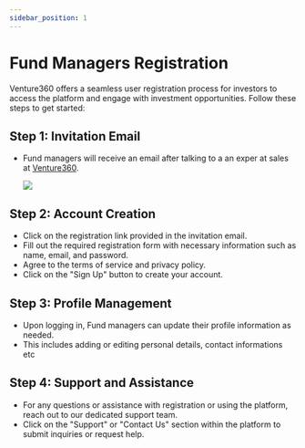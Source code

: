 ```yaml
---
sidebar_position: 1
---
```



# Fund Managers Registration

Venture360 offers a seamless user registration process for investors to access the platform and engage with investment opportunities. Follow these steps to get started:

## Step 1: Invitation Email

- Fund managers will receive an email after talking to a an exper at sales at [Venture360](https://www.venture360.co/fund-management).
  <!-- ![alt text](../images/image.png) -->

  <Image src='docs/Screenshot10.png' />

## Step 2: Account Creation

- Click on the registration link provided in the invitation email.
- Fill out the required registration form with necessary information such as name, email, and password.
- Agree to the terms of service and privacy policy.
- Click on the "Sign Up" button to create your account.

## Step 3: Profile Management

- Upon logging in, Fund managers can update their profile information as needed.
- This includes adding or editing personal details, contact informations etc

## Step 4: Support and Assistance

- For any questions or assistance with registration or using the platform, reach out to our dedicated support team.
- Click on the "Support" or "Contact Us" section within the platform to submit inquiries or request help.